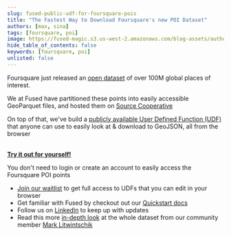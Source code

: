 ```yaml
---
slug: fused-public-udf-for-foursquare-pois
title: "The Fastest Way to Download Foursquare's new POI Dataset"
authors: [max, sina]
tags: [foursquare, poi]
image: https://fused-magic.s3.us-west-2.amazonaws.com/blog-assets/authors/sina.jpeg
hide_table_of_contents: false
keywords: [foursquare, poi]
unlisted: false
---
```


Foursquare just released an [open dataset](https://opensource.foursquare.com/os-places/) of over 100M global places of interest.

We at Fused have partitioned these points into easily accessible GeoParquet files, and hosted them on [Source Cooperative](https://source.coop/repositories/fused/fsq-os-places/description)

On top of that, we've build a [publicly available User Defined Function (UDF)](https://www.fused.io/public/UDF_Foursquare_Open_Source_Places) that anyone can use to easily look at & download to GeoJSON, all from the browser

<ReactPlayer playsinline={true} className="video__player" playing={false} muted={true} controls height="30vh" url="https://youtu.be/ubRnHvPuY40" width="100%" />


\
[**Try it out for yourself!**](https://www.fused.io/public/UDF_Foursquare_Open_Source_Places)

You don't need to login or create an account to easily access the Foursquare POI points

- [Join our waitlist](https://docs.google.com/forms/d/1NVzMjc2tXxlIgnFrxqQPM_NtG1B2AQ0En_pAbZHYSK0) to get full access to UDFs that you can edit in your browser
- Get familiar with Fused by checkout out our [Quickstart docs](/quickstart/)
- Follow us on [LinkedIn](https://www.linkedin.com/company/fusedio/) to keep up with updates
- Read this more [in-depth look](https://tech.marksblogg.com/foursquare-open-global-poi-dataset.html) at the whole dataset from our community member [Mark Litwintschik](https://tech.marksblogg.com/)
